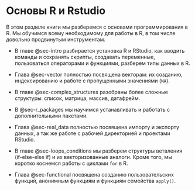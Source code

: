 # Основы R и Rstudio {#sec-whole_r_intro}

В этом разделе книги мы разберемся с основами программирования в R. Мы обучимся всему необходимому для работы в R, в том числе довольно продвинутым инструментам.

-   В главе @sec-intro разбирается установка R и RStudio, как вводить команды и сохранять скрипты, создавать переменные, пользоваться операторами и функциями, разберем типы данных в R.

-   Глава @sec-vector полностью посвящена векторам: их созданию, индексированию и работе с пропущенными значениями (`NA`).

-   В главе @sec-complex_structures разобраны более сложные структуры: список, матрица, массив, датафрейм.

-   В @sec-r_packages мы научимся устанавливать и работать с дополнительными пакетами.

-   Глава @sec-real_data полностью посвящена импорту и экспорту данных, а так же работе с рабочей директорией и проектами RStudio.

-   В главе @sec-loops_conditions мы разберем структуры ветвления (if-else-else if) и их векторизованные аналоги. Кроме того, мы коротко коснемся работы с циклами `for` в R.

-   Глава @sec-functional посвящена созданию пользовательских функций, анонимным функциям и функциям семейства `apply()`.

